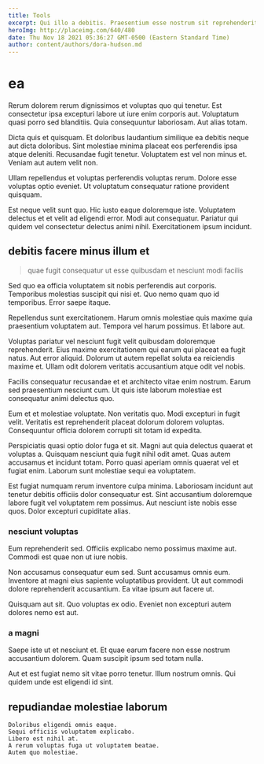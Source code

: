 ```yaml
---
title: Tools
excerpt: Qui illo a debitis. Praesentium esse nostrum sit reprehenderit delectus. In quibusdam quo et culpa nisi ipsam et quia. Facilis ducimus quidem numquam placeat laborum occaecati.
heroImg: http://placeimg.com/640/480
date: Thu Nov 18 2021 05:36:27 GMT-0500 (Eastern Standard Time)
author: content/authors/dora-hudson.md
---
```

# ea

Rerum dolorem rerum dignissimos et voluptas quo qui tenetur. Est consectetur ipsa excepturi labore ut iure enim corporis aut. Voluptatum quasi porro sed blanditiis. Quia consequuntur laboriosam. Aut alias totam.
  
Dicta quis et quisquam. Et doloribus laudantium similique ea debitis neque aut dicta doloribus. Sint molestiae minima placeat eos perferendis ipsa atque deleniti. Recusandae fugit tenetur. Voluptatem est vel non minus et. Veniam aut autem velit non.
  
Ullam repellendus et voluptas perferendis voluptas rerum. Dolore esse voluptas optio eveniet. Ut voluptatum consequatur ratione provident quisquam.
  
Est neque velit sunt quo. Hic iusto eaque doloremque iste. Voluptatem delectus et et velit ad eligendi error. Modi aut consequatur. Pariatur qui quidem vel consectetur delectus animi nihil. Exercitationem ipsum incidunt.

## debitis facere minus illum et

> quae fugit consequatur ut esse quibusdam et nesciunt modi facilis

Sed quo ea officia voluptatem sit nobis perferendis aut corporis. Temporibus molestias suscipit qui nisi et. Quo nemo quam quo id temporibus. Error saepe itaque.
  
Repellendus sunt exercitationem. Harum omnis molestiae quis maxime quia praesentium voluptatem aut. Tempora vel harum possimus. Et labore aut.
  
Voluptas pariatur vel nesciunt fugit velit quibusdam doloremque reprehenderit. Eius maxime exercitationem qui earum qui placeat ea fugit natus. Aut error aliquid. Dolorum ut autem repellat soluta ea reiciendis maxime et. Ullam odit dolorem veritatis accusantium atque odit vel nobis.
  
Facilis consequatur recusandae et et architecto vitae enim nostrum. Earum sed praesentium nesciunt cum. Ut quis iste laborum molestiae est consequatur animi delectus quo.
  
Eum et et molestiae voluptate. Non veritatis quo. Modi excepturi in fugit velit. Veritatis est reprehenderit placeat dolorum dolorem voluptas. Consequuntur officia dolorem corrupti sit totam id expedita.
  
Perspiciatis quasi optio dolor fuga et sit. Magni aut quia delectus quaerat et voluptas a. Quisquam nesciunt quia fugit nihil odit amet. Quas autem accusamus et incidunt totam. Porro quasi aperiam omnis quaerat vel et fugiat enim. Laborum sunt molestiae sequi ea voluptatem.
  
Est fugiat numquam rerum inventore culpa minima. Laboriosam incidunt aut tenetur debitis officiis dolor consequatur est. Sint accusantium doloremque labore fugit vel voluptatem rem possimus. Aut nesciunt iste nobis esse quos. Dolor excepturi cupiditate alias.

### nesciunt voluptas

Eum reprehenderit sed. Officiis explicabo nemo possimus maxime aut. Commodi est quae non ut iure nobis.
  
Non accusamus consequatur eum sed. Sunt accusamus omnis eum. Inventore at magni eius sapiente voluptatibus provident. Ut aut commodi dolore reprehenderit accusantium. Ea vitae ipsum aut facere ut.
  
Quisquam aut sit. Quo voluptas ex odio. Eveniet non excepturi autem dolores nemo est aut.

### a magni

Saepe iste ut et nesciunt et. Et quae earum facere non esse nostrum accusantium dolorem. Quam suscipit ipsum sed totam nulla.
  
Aut et est fugiat nemo sit vitae porro tenetur. Illum nostrum omnis. Qui quidem unde est eligendi id sint.

## repudiandae molestiae laborum

```text
Doloribus eligendi omnis eaque.
Sequi officiis voluptatem explicabo.
Libero est nihil at.
A rerum voluptas fuga ut voluptatem beatae.
Autem quo molestiae.
```

